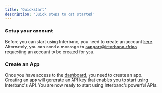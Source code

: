 ```yaml
---
title: 'Quickstart'
description: 'Quick steps to get started'
---
```


### Setup your account

Before you can start using Interbanc, you need to  create an account [here](https://app.interbanc.africa). Alternately, you can send a message to [support@interbanc.africa](mailto:support@interbanc.africa) requesting an account to be created for you.

### Create an App
Once you have access to the [dashboard](https://dash.interbanc.africa), you need to create an app. Creating an app will generate an API key that enables you to start using Interbanc's API. You are now ready to start using Interbanc's powerful APIs.